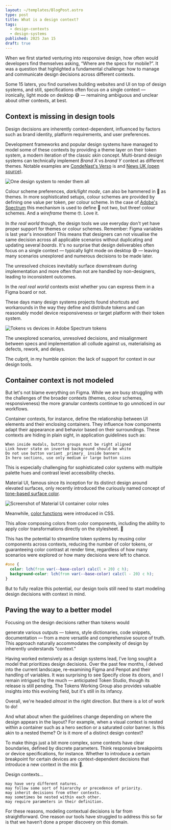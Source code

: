 ```yaml
---
layout: ~/templates/BlogPost.astro
type: post
title: What is a design context?
tags:
  - design-contexts
  - design-systems
published: 2025 Jan 15
draft: true
---
```


<Abstract>

</Abstract>

When we first started venturing into responsive design, how often would developers find themselves asking, “Where are the specs for mobile?”. It was a question that highlighted a fundamental challenge: how to manage and communicate design decisions across different contexts.

Some 15 laters, you find ourselves building websites and UI on top of design systems, and still, specifications often focus on a single context — ironically, light mode on desktop 😅 — remaining ambiguous and unclear about other contexts, at best.

## Context is missing in design tools

Design decisions are inherently context-dependent, influenced by factors such as brand identity, platform requirements, and user preferences.

Development frameworks and popular design systems have managed to model some of these contexts by providing a theme layer on their token system, a modern iteration of the classic _skin_ concept. Multi-brand design systems can technically implement _Brand X_ vs _brand Y_ context as different themes. Notable examples are [CondeNast's Verso]() is and [News UK (open source)](https://www.newskit.co.uk/).

![](./_media/conde-nast-verso.png 'One design system to render them all')

Colour scheme preferences, _dark/light mode_, can also be hammered in :hammer: as themes. In more sophisticated setups, colour schemes are provided by defining one value per token, per colour scheme. In the case of [Adobe's Spectrum](https://github.com/adobe/spectrum-tokens/blob/main/packages/tokens/src/color-aliases.json#L82:L101) this mechanism is used to define :hammer: not two, but three! colour schemes. And a _wireframe_ theme :nerd_face:. Love it.

In _the real world_ though, the design tools we use everyday don't yet have proper support for themes or colour schemes. Remember: Figma variables is last year's innovation! This means that designers can not visualise the same decision across all applicable scenarios without duplicating and updating several _boards_. It's no surprise that design deliverables often focus on a single context — typically light mode on desktop 😅 — leaving many scenarios unexplored and numerous decisions to be made later.

The unresolved choices inevitably surface downstream during implementation and more often than not are handled by non-designers, leading to inconsistent outcomes.

In the _real real world_ contexts exist whether you can express them in a Figma board or not.

These days many design systems projects found shortcuts and workarounds in the way they define and distribute tokens and can reasonably model device responsiveness or target platform with their token system.

![](./_media/spectrum-tokens.png 'Tokens vs devices in Adobe Spectrum tokens')

The unexplored scenarios, unresolved decisions, and misalignment between specs and implementation all collude against us, materialising as defects, rework, and delays.

The culprit, in my humble opinion: the lack of support for context in our design tools.

## Container context is not modeled

But let's not blame everything on Figma. While we are busy struggling with the challenges of the broader contexts (themes, colour schemes, responsiveness) the more granular contexts continue to go unnoticed in our workflows.

Container contexts, for instance, define the relationship between UI elements and their enclosing containers. They influence how components adapt their appearance and behavior based on their surroundings. These contexts are hiding in plain sight, in application guidelines such as:

```
When inside modals, button groups must be right aligned
Link hover state on inverted background should be white
Do not use button variant _primary_ inside banners
In hero sections, use only medium or large button sizes
```

This is especially challenging for sophisticated color systems with multiple palette hues and contrast level accessibility checks.

Material UI, famous since its inception for its distinct design around elevated surfaces, only recently introduced the curiously named concept of [tone-based surface color](https://m3.material.io/blog/tone-based-surface-color-m3).

![Screenshot of Material UI container color roles](_media/material-ui-container-tokens.png 'Five container color roles times two modes')

Meanwhile, [color functions](https://developer.mozilla.org/en-US/docs/Web/CSS/CSS_colors/Relative_colors#using_math_functions) were introduced in CSS.

This allow composing colors from color components, including the ability to apply color transformations directly on the stylesheet. :exploding_head:

This has the potential to streamline token systems by reusing color components across contexts, reducing the number of color tokens, or guaranteeing color contrast at render time, regardless of how many scenarios were explored or how many decisions were left to chance.

```css
#one {
  color: lch(from var(--base-color) calc(l + 20) c h);
  background-color: lch(from var(--base-color) calc(l - 20) c h);
}
```

But to fully realize this potential, our design tools still need to start modeling design decisions with context in mind.

## Paving the way to a better model

Focusing on the design decisions rather than tokens would

generate various outputs — tokens, style dictionaries, code snippets, documentation — from a more versatile and comprehensive source of truth. This approach naturally accommodates the complexity of design by inherently understands "context."

Having worked extensively as a design systems lead, I’ve long sought a model that prioritizes design decisions. Over the past few months, I delved into the current landscape, re-examining Figma and Penpot and their handling of variables. It was surprising to see Specify close its doors, and I remain intrigued by the much — anticipated Token Studio, though its release is still pending. The Tokens Working Group also provides valuable insights into this evolving field, but it's still in its infancy.

Overall, we're headed _almost_ in the right direction. But there is a lot of work to do!

And what about when the guidelines change depending on where the design appears in the layout? For example, when a visual context is nested within a container such as a hero section or a saturated color banner. Is this akin to a nested theme? Or is it more of a distinct design context?

To make things just a bit more complex, some contexts have clear boundaries, defined by discrete parameters. Think responsive breakpoints or device specifications, for instance. Whether to introduce a certain breakpoint for certain devices are context-dependent decisions that introduce a new context in the mix 🤯.

Design contexts…

    may have very different natures.
    may follow some sort of hierarchy or precedence of priority.
    may inherit decisions from other contexts.
    may sometimes be nested within each other.
    may require parameters in their definition.

For these reasons, modeling contextual decisions is far from straightforward. One reason our tools have struggled to address this so far is that we haven’t done a proper discovery on this domain.
